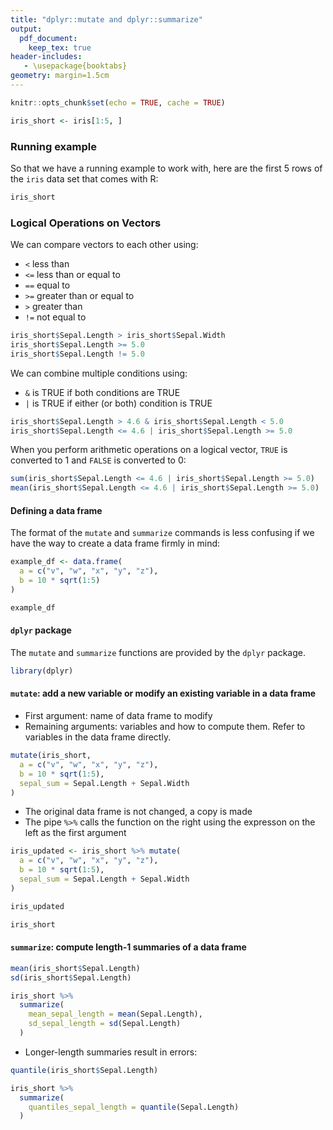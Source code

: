 ```yaml
---
title: "dplyr::mutate and dplyr::summarize"
output:
  pdf_document:
    keep_tex: true
header-includes:
   - \usepackage{booktabs}
geometry: margin=1.5cm
---
```


```r
knitr::opts_chunk$set(echo = TRUE, cache = TRUE)
```

```r
iris_short <- iris[1:5, ]
```

### Running example

So that we have a running example to work with, here are the first 5 rows of the `iris` data set that comes with R:

```r
iris_short
```

### Logical Operations on Vectors

We can compare vectors to each other using:

 * `<` less than
 * `<=` less than or equal to
 * `==` equal to
 * `>=` greater than or equal to
 * `>` greater than
 * `!=` not equal to

```r
iris_short$Sepal.Length > iris_short$Sepal.Width
iris_short$Sepal.Length >= 5.0
iris_short$Sepal.Length != 5.0
```

We can combine multiple conditions using:

 * `&` is TRUE if both conditions are TRUE
 * `|` is TRUE if either (or both) condition is TRUE

```r
iris_short$Sepal.Length > 4.6 & iris_short$Sepal.Length < 5.0
iris_short$Sepal.Length <= 4.6 | iris_short$Sepal.Length >= 5.0
```

When you perform arithmetic operations on a logical vector, `TRUE` is converted to 1 and `FALSE` is converted to 0:

```r
sum(iris_short$Sepal.Length <= 4.6 | iris_short$Sepal.Length >= 5.0)
mean(iris_short$Sepal.Length <= 4.6 | iris_short$Sepal.Length >= 5.0)
```

#### Defining a data frame

The format of the `mutate` and `summarize` commands is less confusing if we have the way to create a data frame firmly in mind:

```r
example_df <- data.frame(
  a = c("v", "w", "x", "y", "z"),
  b = 10 * sqrt(1:5)
)

example_df
```

#### `dplyr` package

The `mutate` and `summarize` functions are provided by the `dplyr` package.

```r
library(dplyr)
```

#### `mutate`: add a new variable or modify an existing variable in a data frame

 * First argument: name of data frame to modify
 * Remaining arguments: variables and how to compute them.  Refer to variables in the data frame directly.

```r
mutate(iris_short,
  a = c("v", "w", "x", "y", "z"),
  b = 10 * sqrt(1:5),
  sepal_sum = Sepal.Length + Sepal.Width
)
```

 * The original data frame is not changed, a copy is made
 * The pipe `%>%` calls the function on the right using the expresson on the left as the first argument

```r
iris_updated <- iris_short %>% mutate(
  a = c("v", "w", "x", "y", "z"),
  b = 10 * sqrt(1:5),
  sepal_sum = Sepal.Length + Sepal.Width
)

iris_updated

iris_short
```

#### `summarize`: compute length-1 summaries of a data frame

```r
mean(iris_short$Sepal.Length)
sd(iris_short$Sepal.Length)

iris_short %>%
  summarize(
    mean_sepal_length = mean(Sepal.Length),
    sd_sepal_length = sd(Sepal.Length)
  )
```

 * Longer-length summaries result in errors:

```r
quantile(iris_short$Sepal.Length)

iris_short %>%
  summarize(
    quantiles_sepal_length = quantile(Sepal.Length)
  )
```
